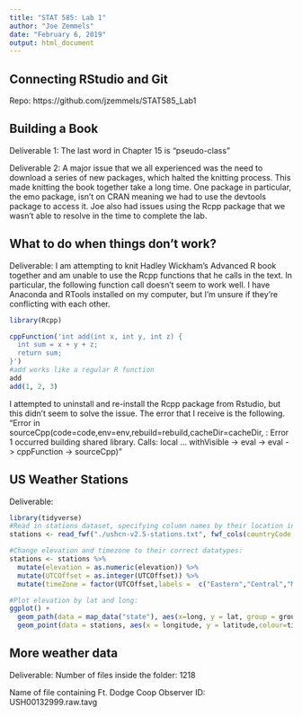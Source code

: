 ```yaml
---
title: "STAT 585: Lab 1"
author: "Joe Zemmels"
date: "February 6, 2019"
output: html_document
---
```


## Connecting RStudio and Git

Repo: https://github.com/jzemmels/STAT585_Lab1

## Building a Book

Deliverable 1: The last word in Chapter 15 is "pseudo-class"

Deliverable 2: A major issue that we all experienced was the need to download a series of new packages, which halted the knitting process. This made knitting the book together take a long time. One package in particular, the emo package, isn't on CRAN meaning we had to use the devtools package to access it. Joe also had issues using the Rcpp package that we wasn't able to resolve in the time to complete the lab.

## What to do when things don't work?
Deliverable:
I am attempting to knit Hadley Wickham's Advanced R book together and am unable to use the Rcpp functions that he calls in the text. In particular, the following function call doesn't seem to work well. I have Anaconda and RTools installed on my computer, but I'm unsure if they're conflicting with each other.

```r
library(Rcpp)

cppFunction('int add(int x, int y, int z) {
  int sum = x + y + z;
  return sum;
}')
#add works like a regular R function
add
add(1, 2, 3)
```

I attempted to uninstall and re-install the Rcpp package from Rstudio, but this didn't seem to solve the issue. The error that I receive is the following.
"Error in sourceCpp(code=code,env=env,rebuild=rebuild,cacheDir=cacheDir, : Error 1 occurred building shared library. Calls: local ... withVisible -> eval -> eval -> cppFunction -> sourceCpp)"

## US Weather Stations
Deliverable:
```r
library(tidyverse)
#Read in stations dataset, specifying column names by their location in the row string:
stations <- read_fwf("./ushcn-v2.5-stations.txt", fwf_cols(countryCode = c(1,2),networkCode = c(3), IDPlaceholders = c(4,5),coopID = c(6,11),latitude = c(13,20), longitude = c(22,30), elevation = c(33,37),state = c(39,40), name = c(42,71),component1 = c(73,78), component2= c(80,85), component3 = c(87,92), UTCOffset = c(94,95)))

#Change elevation and timezone to their correct datatypes:
stations <- stations %>%
  mutate(elevation = as.numeric(elevation)) %>%
  mutate(UTCOffset = as.integer(UTCOffset)) %>%
  mutate(timeZone = factor(UTCOffset,labels =  c("Eastern","Central","Mountain","Pacific")))

#Plot elevation by lat and long:
ggplot() + 
  geom_path(data = map_data("state"), aes(x=long, y = lat, group = group)) + 
  geom_point(data = stations, aes(x = longitude, y = latitude,colour=timeZone,alpha=elevation),size=2.5)
```

## More weather data
Deliverable:
  Number of files inside the folder: 1218
  
  Name of file containing Ft. Dodge Coop Observer ID: USH00132999.raw.tavg